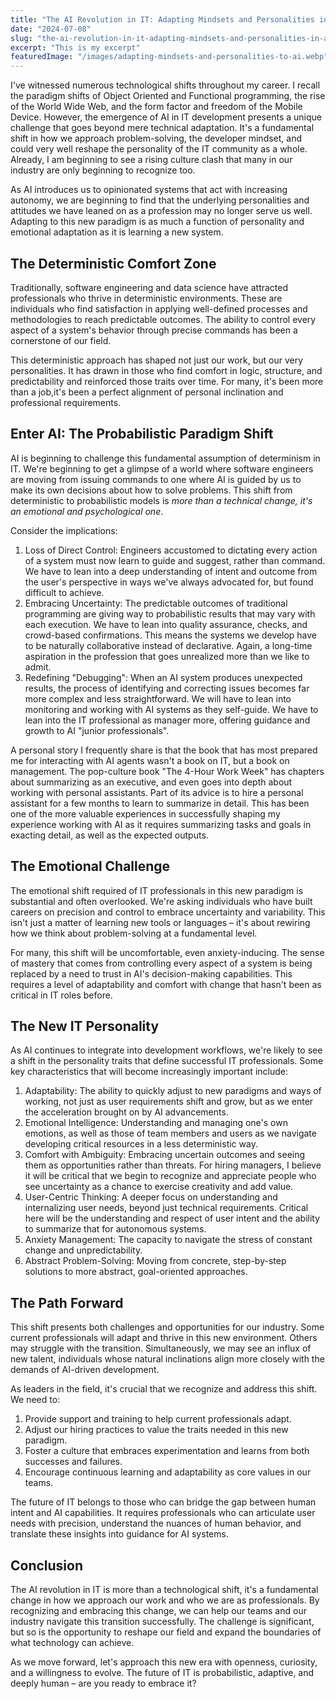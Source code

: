 ```yaml
---
title: "The AI Revolution in IT: Adapting Mindsets and Personalities in a Non-Deterministic World"
date: "2024-07-08"
slug: "the-ai-revolution-in-it-adapting-mindsets-and-personalities-in-a-non-deterministic-world"
excerpt: "This is my excerpt"
featuredImage: "/images/adapting-mindsets-and-personalities-to-ai.webp"
---
```

I've witnessed numerous technological shifts throughout my career. I recall the paradigm shifts of Object Oriented and Functional programming, the rise of the World Wide Web, and the form factor and freedom of the Mobile Device. However, the emergence of AI in IT development presents a unique challenge that goes beyond mere technical adaptation. It's a fundamental shift in how we approach problem-solving, the developer mindset, and could very well reshape the personality of the IT community as a whole. Already, I am beginning to see a rising culture clash that many in our industry are only beginning to recognize too.

As AI introduces us to opinionated systems that act with increasing autonomy, we are beginning to find that the underlying personalities and attitudes we have leaned on as a profession may no longer serve us well. Adapting to this new paradigm is as much a function of personality and emotional adaptation as it is learning a new system.

## The Deterministic Comfort Zone

Traditionally, software engineering and data science have attracted professionals who thrive in deterministic environments. These are individuals who find satisfaction in applying well-defined processes and methodologies to reach predictable outcomes. The ability to control every aspect of a system's behavior through precise commands has been a cornerstone of our field.

This deterministic approach has shaped not just our work, but our very personalities. It has drawn in those who find comfort in logic, structure, and predictability and reinforced those traits over time. For many, it's been more than a job,it's been a perfect alignment of personal inclination and professional requirements.

## Enter AI: The Probabilistic Paradigm Shift

AI is beginning to challenge this fundamental assumption of determinism in IT. We're beginning to get a glimpse of a world where software engineers are moving from issuing commands to one where AI is guided by us to make its own decisions about how to solve problems. This shift from deterministic to probabilistic models is *more than a technical change, it's an emotional and psychological one*.

Consider the implications:

1. Loss of Direct Control: Engineers accustomed to dictating every action of a system must now learn to guide and suggest, rather than command. We have to lean into a deep understanding of intent and outcome from the user's perspective in ways we've always advocated for, but found difficult to achieve.
2. Embracing Uncertainty: The predictable outcomes of traditional programming are giving way to probabilistic results that may vary with each execution. We have to lean into quality assurance, checks, and crowd-based confirmations. This means the systems we develop have to be naturally collaborative instead of declarative. Again, a long-time aspiration in the profession that goes unrealized more than we like to admit.
3. Redefining "Debugging": When an AI system produces unexpected results, the process of identifying and correcting issues becomes far more complex and less straightforward. We will have to lean into monitoring and working with AI systems as they self-guide. We have to lean into the IT professional as manager more, offering guidance and growth to AI "junior professionals".

A personal story I frequently share is that the book that has most prepared me for interacting with AI agents wasn't a book on IT, but a book on management. The pop-culture book "The 4-Hour Work Week" has chapters about summarizing as an executive, and even goes into depth about working with personal assistants. Part of its advice is to hire a personal assistant for a few months to learn to summarize in detail. This has been one of the more valuable experiences in successfully shaping my experience working with AI as it requires summarizing tasks and goals in exacting detail, as well as the expected outputs.

## The Emotional Challenge

The emotional shift required of IT professionals in this new paradigm is substantial and often overlooked. We're asking individuals who have built careers on precision and control to embrace uncertainty and variability. This isn't just a matter of learning new tools or languages – it's about rewiring how we think about problem-solving at a fundamental level.

For many, this shift will be uncomfortable, even anxiety-inducing. The sense of mastery that comes from controlling every aspect of a system is being replaced by a need to trust in AI's decision-making capabilities. This requires a level of adaptability and comfort with change that hasn't been as critical in IT roles before.

## The New IT Personality

As AI continues to integrate into development workflows, we're likely to see a shift in the personality traits that define successful IT professionals. Some key characteristics that will become increasingly important include:

1. Adaptability: The ability to quickly adjust to new paradigms and ways of working, not just as user requirements shift and grow, but as we enter the acceleration brought on by AI advancements.
2. Emotional Intelligence: Understanding and managing one's own emotions, as well as those of team members and users as we navigate developing critical resources in a less deterministic way.
3. Comfort with Ambiguity: Embracing uncertain outcomes and seeing them as opportunities rather than threats. For hiring managers, I believe it will be critical that we begin to recognize and appreciate people who see uncertainty as a chance to exercise creativity and add value.
4. User-Centric Thinking: A deeper focus on understanding and internalizing user needs, beyond just technical requirements. Critical here will be the understanding and respect of user intent and the ability to summarize that for autonomous systems.
5. Anxiety Management: The capacity to navigate the stress of constant change and unpredictability.
6. Abstract Problem-Solving: Moving from concrete, step-by-step solutions to more abstract, goal-oriented approaches.

## The Path Forward

This shift presents both challenges and opportunities for our industry. Some current professionals will adapt and thrive in this new environment. Others may struggle with the transition. Simultaneously, we may see an influx of new talent, individuals whose natural inclinations align more closely with the demands of AI-driven development.

As leaders in the field, it's crucial that we recognize and address this shift. We need to:

1. Provide support and training to help current professionals adapt.
2. Adjust our hiring practices to value the traits needed in this new paradigm.
3. Foster a culture that embraces experimentation and learns from both successes and failures.
4. Encourage continuous learning and adaptability as core values in our teams.

The future of IT belongs to those who can bridge the gap between human intent and AI capabilities. It requires professionals who can articulate user needs with precision, understand the nuances of human behavior, and translate these insights into guidance for AI systems.

## Conclusion

The AI revolution in IT is more than a technological shift, it's a fundamental change in how we approach our work and who we are as professionals. By recognizing and embracing this change, we can help our teams and our industry navigate this transition successfully. The challenge is significant, but so is the opportunity to reshape our field and expand the boundaries of what technology can achieve.

As we move forward, let's approach this new era with openness, curiosity, and a willingness to evolve. The future of IT is probabilistic, adaptive, and deeply human – are you ready to embrace it?
